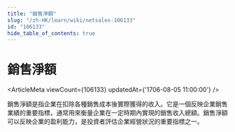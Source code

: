 ```yaml
---
title: "銷售淨額"
slug: "/zh-HK/learn/wiki/netsales-106133"
id: "106133"
hide_table_of_contents: true
---
```



# 銷售淨額

<ArticleMeta viewCount={106133} updatedAt={'1706-08-05 11:00:00'} />

銷售淨額是指企業在扣除各種銷售成本後實際獲得的收入。它是一個反映企業銷售業績的重要指標，通常用來衡量企業在一定時期內實現的銷售收入總額。銷售淨額可以反映企業的盈利能力，是投資者評估企業經營狀況的重要指標之一。
